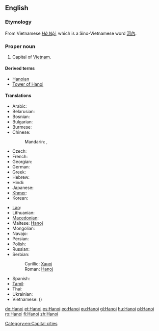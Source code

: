{{also|Hà Nội}}
==English==
{{wikipedia}}

===Etymology===
From Vietnamese ''[[Hà Nội]]'', which is a Sino-Vietnamese word [[河內]].

===Proper noun===
{{en-proper noun}}

# Capital of [[Vietnam]].

====Derived terms====
* [[Hanoian]]
* [[Tower of Hanoi]]

====Translations====
{{trans-top|capital of Vietnam}}
* Arabic: {{t|ar|هانوي|m|tr=hanuuy, hanoy}}
* Belarusian: {{t-|be|Ханой|m|tr=Xanój|xs=Belarusian}}
* Bosnian: {{t-|bs|Hanoj|m}}
* Bulgarian: {{t-|bg|Ханой|m|tr=Hanój}}
* Burmese: {{t|my|ဟာနွိုင်း|sc=Mymr|xs=Burmese}}
* Chinese:
*: Mandarin: {{t-|cmn|河內|sc=Hani}},  {{t-|cmn|河内|tr=Hénèi|sc=Hani}}
* Czech: {{t-|cs|Hanoj|m}}
* French: {{t+|fr|Hanoï|m}}
* Georgian: {{t|ka|ჰანოი|tr=hanoi|sc=Geor|xs=Georgian}}
* German: {{t+|de|Hanoi|n}}
* Greek: {{t|el|Ανόι|tr=Anói}}
* Hebrew: {{t|he|האנוי}}
* Hindi: {{t|hi|हनोई|tr=hanō'ī|xs=Hindi}}
* Japanese: {{t-|ja|ハノイ|tr=Hanoi}}
* [[Khmer]]: {{t|km|ក្រុងហាណូយ|tr=grong hāṇūy|sc=Khmr|xs=Khmer}}
* Korean: {{t+|ko|하노이|tr=Hanoi|sc=Hang}}
{{trans-mid}}
* [[Lao]]: {{t-|lo|ຮ່າໂນຍ|tr=haa-nooj|sc=Laoo|xs=Lao}}
* Lithuanian: {{t|lt|Hanojus|m|xs=Lithuanian}}
* [[Macedonian]]: {{t-|mk|Ханој|m|tr=Hánoj}}
* Maltese: [[Ħanoj]]
* Mongolian: {{t-|mn|Ханой|tr=Hanoy|sc=Cyrl|xs=Mongolian}}
* Navajo: {{tø|nv|Hanóii}}
* Persian: {{t|fa|هانوی|tr=Hânuy|xs=Persian}}
* Polish: {{t+|pl|Hanoi|m}}
* Russian: {{t-|ru|Ханой|m|tr=Xanój}}
* Serbian:
*: Cyrillic: [[Ханој#Serbian|Ханој]] {{m}}
*: Roman: [[Hanoj#Serbian|Hanoj]] {{m}}
* Spanish: {{t+|es|Hanoi|m}}
* [[Tamil]]: {{t|ta|ஹனோய்|xs=Tamil}}
* Thai: {{t|th|ฮานอย|tr=haanoi}}
* Ukrainian: {{t-|uk|Ханой|m|tr=Xanój|xs=Ukrainian}}
* Vietnamese: {{t+|vi|Hà Nội|xs=Vietnamese}} ({{t-|vi|河內|sc=Hani|xs=Vietnamese}})
{{trans-bottom}}

[[Category:en:Capital cities]]

[[de:Hanoi]]
[[et:Hanoi]]
[[es:Hanoi]]
[[eo:Hanoi]]
[[eu:Hanoi]]
[[gl:Hanoi]]
[[hu:Hanoi]]
[[pl:Hanoi]]
[[ro:Hanoi]]
[[fi:Hanoi]]
[[zh:Hanoi]]
